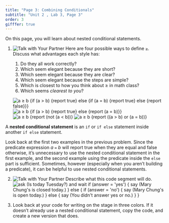 ```yaml
---
title: "Page 3: Combining Conditionals"
subtitle: "Unit 2 , Lab 3, Page 3"
order: 3
gifffer: true
---
```


::: learn
On this page, you will learn about nested conditional statements.
:::

::: forYouToDo
<ol>

<li>



<img src="/img/icons/talk-with-your-partner-mini.png" title="Talk with Your Partner" alt="Talk with Your Partner" class="inline"/> Here are four possible ways to define <code>≥</code>. Discuss what advantages each style has: <br />

<ol>

<li>Do they all work correctly?</li>

<li>Which seem elegant because they are short?</li>

<li>Which seem elegant because they are clear?</li>

<li>Which seem elegant because the steps are simple?</li>

<li>Which is closest to how you think about ≥ in math class?</li>

<li>Which seems <em>clearest to you</em>?</li>

</ol>

<img src="/img/2-complexity/ge-ifelseelse.png" title="a ≥ b {if (a &gt; b) {report true} else {if (a = b) {report true} else {report false}}}" alt="a ≥ b {if (a &gt; b) {report true} else {if (a = b) {report true} else {report false}}}" class="ms-4"/> <img src="/img/2-complexity/ge-ifelse.png" title="a ≥ b {if (a &gt; b) {report true} else {report (a = b)}}" alt="a ≥ b {if (a &gt; b) {report true} else {report (a = b)}}" class="ms-4"/> <img src="/img/2-complexity/ge-notless.png" title="a ≥ b {report (not (a &lt; b))}" alt="a ≥ b {report (not (a &lt; b))}" class="ms-4"/> <img src="/img/2-complexity/ge-or.png" title="a ≥ b {report ((a &gt; b) or (a = b))}" alt="a ≥ b {report ((a &gt; b) or (a = b))}" class="ms-4"/>

</li>

</ol>
:::

::: vocabBig


<p>A <strong>nested conditional statement</strong> is an <code>if</code> or <code>if else</code> statement inside another <code>if else</code> statement.</p>
:::

<p>Look back at the first two examples in the previous problem. Since the predicate expression <var>a</var> <code>=</code> <var>b</var> will report true when they are equal and false otherwise, it's unnecessary to use the nested conditional statement in the first example, and the second example using the predicate inside the <code>else</code> part is sufficient. Sometimes, however (especially when you aren't building a predicate), it can be helpful to use nested conditional statements.</p>

::: forYouToDo
<ol start="2">

<li>



<img src="/img/icons/talk-with-your-partner.png" title="Talk with Your Partner" alt="Talk with Your Partner" class="float-end"/> Describe what this code segment will do.<br /> <img src="/img/2-complexity/is-today-tuesday.png" title="ask (Is today Tuesday?) and wait
if (answer = &apos;yes&apos;)
{
say (Mary Chung&apos;s is closed today.)
}
else
{
if (answer = &apos;no&apos;)
{
say (Mary Chung&apos;s is open today.)
} else {
say (You didn&apos;t answer yes or no.)
}
}" alt="ask (Is today Tuesday?) and wait
if (answer = &apos;yes&apos;)
{
say (Mary Chung&apos;s is closed today.)
}
else
{
if (answer = &apos;no&apos;)
{
say (Mary Chung&apos;s is open today.)
}
else
{
say (You didn&apos;t answer yes or no.)
}
}" class="ms-4"/>

</li>



<li>Look back at your code for writing on the stage in three colors. If it doesn't already use a nested conditional statement, copy the code, and create a new version that does.</li>

</ol>
:::
